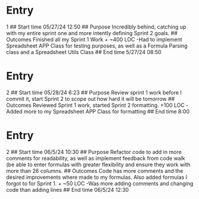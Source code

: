 # Entry
1
## Start time
05/27/24 12:50
## Purpose
Incredibly behind, catching up with my entire sprint one and more intently defining Sprint 2 goals.
## Outcomes
Finished all my Sprint 1 Work
+ ~400 LOC
-Had to implement Spreadsheet APP Class for testing purposes, as well as a Formula Parsing class and a Spreadsheet Utils Class
## End time
5/27/24 08:50


# Entry
2
## Start time
05/28/24 6:23
## Purpose
Review sprint 1 work before I commit it, start Sprint 2 to scope out how hard it will be tomorrow
## Outcomes
Reviewed Sprint 1 work,  started Sprint 2 formatting.
+100 LOC 
-Added more to my Spreadsheet APP Class for formatting
## End time
8:00


# Entry
2
## Start time
06/5/24 10:30
## Purpose
Refactor code to add in more comments for readability, as well as implement feedback from code walk (be able to enter formulas with greater flexibility and ensure they work with more than 26 columns.
## Outcomes
Code has more comments and the desired improvements where made to my formulas. Also added formulas I forgot to for Sprint 1.
+ ~50 LOC 
-Was more adding comments and changing code than adding lines
## End time
06/5/24 12:30
